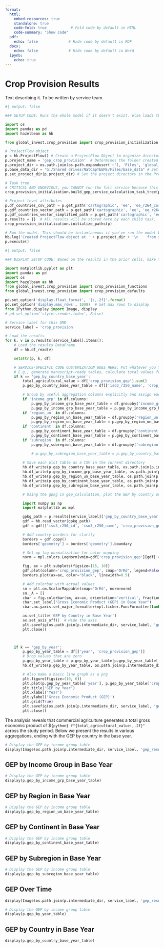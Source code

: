 ```yaml
---
format:
  html:
    embed-resources: true
    standalone: true
    code-fold: true           # Fold code by default in HTML
    code-summary: "Show code"
  pdf:
    echo: false              # Hide code by default in PDF
  docx:
    echo: false              # Hide code by default in Word
  ipynb: 
    echo: true
---
```


# Crop Provision Results

Text describing it. To be written by service team.

```python
#| output: false

### SETUP CODE: Runs the whole model if it doesn't exist, else loads the results. Doesn't output anything and all debugging surpressed for this QMD.

import os
import pandas as pd
import hazelbean as hb

from global_invest.crop_provision import crop_provision_initialization

# ProjectFlow object
p = hb.ProjectFlow() # Create a ProjectFlow Object to organize directories and enable parallel processing.
p.project_name = 'gep_crop_provision'  # Determines the folder created to store intermediate and final results.
p.project_dir = os.path.join(os.path.expanduser('~'), 'Files', 'global_invest', 'projects', p.project_name) # Put it in the right location relative to the user's home directory.
p.base_data_dir = "G:/Shared drives/NatCapTEEMs/Files/base_data" # Set where data outside the project will be stored. CAUTION: For GEP we are using the shared Google Drive, but best practice is to use a local directory that you can control (also it's faster)
p.set_project_dir(p.project_dir) # Set the project directory in the ProjectFlow object. Also defines p.input_dir, p.intermediate_dir, and p.output_dir based on the project_dir.

# Task tree
# CRITICAL AND UNOBVIOUS, you CANNOT run the full service because this includes the generation of the qmd and the render line itself, thus calling this would infinitely loop.
crop_provision_initialization.build_gep_service_calculation_task_tree(p) # Defines the actual logic of the model. Navigate into here to see what the model does.

# Project level attributes
p.df_countries_csv_path = p.get_path('cartographic', 'ee', 'ee_r264_correspondence.csv') # ProjectFlow downloads all files automatically via the p.get_path() function. 
p.gdf_countries_vector_path = p.get_path('cartographic', 'ee', 'ee_r264_correspondence.gpkg') 
p.gdf_countries_vector_simplified_path = p.get_path('cartographic', 'ee', 'ee_r264_simplified300sec.gpkg') 
p.results = {}  # All results will be stored here by each child task.
crop_provision_initialization.initialize_paths(p)

# Run the model. This should be instantaneous if you've run the model before.
hb.log('Created ProjectFlow object at ' + p.project_dir + '\n    from script ' + p.calling_script + '\n    with base_data set at ' + p.base_data_dir)    
p.execute()
```





```python
#| output: false

### DISPLAY SETUP CODE: Based on the results in the prior cells, make the objectgs that will actually get displayed, like smol csvs or gpkg-as-pngs

import matplotlib.pyplot as plt
import pandas as pd
import os
import hazelbean as hb
from global_invest.crop_provision import crop_provision_functions
from global_invest.crop_provision import crop_provision_defaults

pd.set_option('display.float_format', '{:,.2f}'.format)
pd.set_option('display.max_rows', 1000)  # Set max rows to display
from IPython.display import Image, display
# pd.set_option('styler.render.index', False)

# Service label for this QMD
service_label = 'crop_provision'

# Load the results
for k, v in p.results[service_label].items():
    # Load the results DataFrame
    df = hb.df_read(v)

    setattr(p, k, df)

    # SERVICE-SPECIFIC CODE CUSTOMIZATION GOES HERE: Put whatever you think should be displayed
    # E.g., generate manuscript-ready tables, calculate total values for inline text, make plot pngs, etc
    if k == 'gep_by_country_base_year':
        total_agricultural_value = df['crop_provision_gep'].sum()
        p.gep_by_country_base_year_table = df[['iso3_r250_name', 'crop_provision_gep']]

        # Group by useful aggregation columns explicitly and assign each as an attribute to p
        if 'income_grp' in df.columns:
            p.gep_by_income_grp_base_year_table = df.groupby('income_grp', as_index=False)['crop_provision_gep'].sum()
            p.gep_by_income_grp_base_year_table = p.gep_by_income_grp_base_year_table[['income_grp', 'crop_provision_gep']]
        if 'region_un' in df.columns:
            p.gep_by_region_un_base_year_table = df.groupby('region_un', as_index=False)['crop_provision_gep'].sum()
            p.gep_by_region_un_base_year_table = p.gep_by_region_un_base_year_table[['region_un', 'crop_provision_gep']]
        if 'continent' in df.columns:
            p.gep_by_continent_base_year_table = df.groupby('continent', as_index=False)['crop_provision_gep'].sum()
            p.gep_by_continent_base_year_table = p.gep_by_continent_base_year_table[['continent', 'crop_provision_gep']]
        if 'subregion' in df.columns:
            p.gep_by_subregion_base_year_table = df.groupby('subregion', as_index=False)['crop_provision_gep'].sum()

            # p.gep_by_subregion_base_year_table = p.gep_by_country_base_year_table[['subregion', 'crop_provision_gep']]
        
        # Save each plot table as a CSV in the current directory
        hb.df_write(p.gep_by_country_base_year_table, os.path.join(p.intermediate_dir, service_label, 'gep_result', 'gep_by_country_base_year_table.csv'))
        hb.df_write(p.gep_by_income_grp_base_year_table, os.path.join(p.intermediate_dir, service_label, 'gep_result', 'gep_by_income_grp_base_year_table.csv'))
        hb.df_write(p.gep_by_region_un_base_year_table, os.path.join(p.intermediate_dir, service_label, 'gep_result', 'gep_by_region_un_base_year_table.csv'))
        hb.df_write(p.gep_by_continent_base_year_table, os.path.join(p.intermediate_dir, service_label, 'gep_result', 'gep_by_continent_base_year_table.csv'))
        hb.df_write(p.gep_by_subregion_base_year_table, os.path.join(p.intermediate_dir, service_label, 'gep_result', 'gep_by_subregion_base_year_table.csv'))

        # Using the gpkg in gep_calculation, plot the GEP by country on a map

        import numpy as np
        import matplotlib as mpl

        gpkg_path = p.results[service_label]['gep_by_country_base_year'].replace('.csv', '.gpkg')
        gdf = hb.read_vector(gpkg_path)
        gdf = gdf[['iso3_r250_id', 'iso3_r250_name', 'crop_provision_gep', 'geometry']]  # Keep only relevant columns

        # Add country borders for clarity
        borders = gdf.copy()
        borders['geometry'] = borders['geometry'].boundary

        # Set up log normalization for color mapping
        norm = mpl.colors.LogNorm(vmin=gdf['crop_provision_gep'][gdf['crop_provision_gep'] > 0].min(), vmax=gdf['crop_provision_gep'].max())

        fig, ax = plt.subplots(figsize=(15, 10))
        gdf.plot(column='crop_provision_gep', cmap='OrRd', legend=False, norm=norm, ax=ax)
        borders.plot(ax=ax, color='black', linewidth=0.5)

        # Add colorbar with actual values
        sm = plt.cm.ScalarMappable(cmap='OrRd', norm=norm)
        sm._A = []
        cbar = fig.colorbar(sm, ax=ax, orientation='vertical', fraction=0.03, pad=0.02)
        cbar.set_label("Gross Economic Product (GEP) in Base Year")
        cbar.ax.yaxis.set_major_formatter(mpl.ticker.FuncFormatter(lambda x, _: f'{int(x):,}'))

        ax.set_title('GEP by Country in Base Year')
        ax.set_axis_off()  # Hide the axis
        plt.savefig(os.path.join(p.intermediate_dir, service_label, 'gep_result', 'gep_by_country_base_year_map.png'), bbox_inches='tight', dpi=300)
        plt.close()

    

    if k == 'gep_by_year':
        p.gep_by_year_table = df[['year', 'crop_provision_gep']]
        # Drop values that are zero
        p.gep_by_year_table = p.gep_by_year_table[p.gep_by_year_table['crop_provision_gep'] > 0]
        hb.df_write(p.gep_by_year_table, os.path.join(p.intermediate_dir, service_label, 'gep_result', 'gep_by_year_table.csv'))

        # Also make a basic line graph as a png
        plt.figure(figsize=(10, 6))
        plt.plot(p.gep_by_year_table['year'], p.gep_by_year_table['crop_provision_gep'], marker='o')
        plt.title('GEP by Year')  
        plt.xlabel('Year')
        plt.ylabel('Gross Economic Product (GEP)')
        plt.grid(True)
        plt.savefig(os.path.join(p.intermediate_dir, service_label, 'gep_result', 'gep_by_year_plot.png'), dpi=300)
        plt.close()

```

The analysis reveals that commercial agriculture generates a total gross economic product of $`{python} f"{total_agricultural_value:,.2f}"` across the study period. Below we present the results in various aggregations, ending with the GEP by country in the base year.

```python
# Display the GEP by income group table   
display(Image(os.path.join(p.intermediate_dir, service_label, 'gep_result', 'gep_by_country_base_year_map.png')))
```

## GEP by Income Group in Base Year
```python
# Display the GEP by income group table   
display(p.gep_by_income_grp_base_year_table)
```
## GEP by Region in Base Year
```python
# Display the GEP by income group table   
display(p.gep_by_region_un_base_year_table)
```
## GEP by Continent in Base Year
```python
# Display the GEP by income group table   
display(p.gep_by_continent_base_year_table)
```
## GEP by Subregion in Base Year
```python
# Display the GEP by income group table   
display(p.gep_by_subregion_base_year_table)
```
## GEP  Over Time
```python

display(Image(os.path.join(p.intermediate_dir, service_label, 'gep_result', 'gep_by_year_plot.png')))

# Display the GEP by income group table   
display(p.gep_by_year_table)
```


## GEP by Country in Base Year
```python
display(p.gep_by_country_base_year_table)
```
